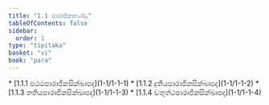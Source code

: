 ```yaml
---
title: "1.1 පාරාජිකකණ්ඩ"
tableOfContents: false
sidebar:
  order: 1
type: "tipitaka"
basket: "vi"
book: "para"
---
```



<DynamicBreadcrumb />



<TableOfContents book="para" section="1.1">
* [1.1.1 පඨමපාරාජිකසික්ඛාපද](1-1/1-1-1)
* [1.1.2 දුතියපාරාජිකසික්ඛාපද](1-1/1-1-2)
* [1.1.3 තතියපාරාජිකසික්ඛාපද](1-1/1-1-3)
* [1.1.4 චතුත්ථපාරාජිකසික්ඛාපද](1-1/1-1-4)
</TableOfContents>